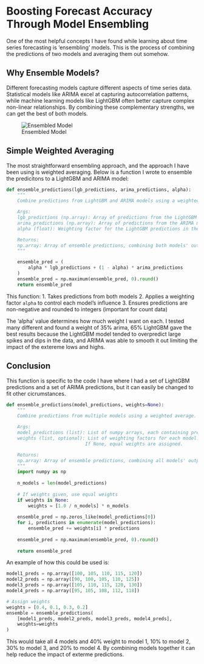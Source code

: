 # Boosting Forecast Accuracy Through Model Ensembling

One of the most helpful concepts I have found while learning about time series forecasting is 'ensembling' models. This is the process of combining the predictions of two models and averaging them out somehow.

## Why Ensemble Models?

Different forecasting models capture different aspects of time series data. Statistical models like ARIMA excel at capturing autocorrelation patterns, while machine learning models like LightGBM often better capture complex non-linear relationships. By combining these complementary strengths, we can get the best of both models.

![Ensembled Model](ensemble.png)

## Simple Weighted Averaging

The most straightforward ensembling approach, and the approach I have been using is weighted averaging. Below is a function I wrote to ensemble the predicitons to a LightGBM and ARIMA model:

```python
def ensemble_predictions(lgb_predictions, arima_predictions, alpha):
    """
    Combine predictions from LightGBM and ARIMA models using a weighted average.

    Args:
    lgb_predictions (np.array): Array of predictions from the LightGBM model.
    arima_predictions (np.array): Array of predictions from the ARIMA model.
    alpha (float): Weighting factor for the LightGBM predictions in the ensemble.

    Returns:
    np.array: Array of ensemble predictions, combining both models' outputs.
    """

    ensemble_pred = (
        alpha * lgb_predictions + (1 - alpha) * arima_predictions
    )
    ensemble_pred = np.maximum(ensemble_pred, 0).round()
    return ensemble_pred
```

This function:
1. Takes predictions from both models
2. Applies a weighting factor `alpha` to control each model's influence
3. Ensures predictions are non-negative and rounded to integers (important for count data)

The 'alpha' value determines how much weight I want on each. I tested many different and found a weight of 35% arima, 65% LightGBM gave the best results because the LightGBM model tended to overpredict large spikes and dips in the data, and ARIMA was able to smooth it out limiting the impact of the extereme lows and highs.

## Conclusion
This function is specific to the code I have where I had a set of LightGBM predictions and a set of ARIMA predictions, but it can easily be changed to fit other cicrumstances.
```python
def ensemble_predictions(model_predictions, weights=None):
    """
    Combine predictions from multiple models using a weighted average.

    Args:
    model_predictions (list): List of numpy arrays, each containing predictions from different models.
    weights (list, optional): List of weighting factors for each model. 
                             If None, equal weights are assigned.

    Returns:
    np.array: Array of ensemble predictions, combining all models' outputs.
    """
    import numpy as np
    
    n_models = len(model_predictions)
    
    # If weights given, use equal weights
    if weights is None:
        weights = [1.0 / n_models] * n_models
    
    ensemble_pred = np.zeros_like(model_predictions[0])
    for i, predictions in enumerate(model_predictions):
        ensemble_pred += weights[i] * predictions
    
    ensemble_pred = np.maximum(ensemble_pred, 0).round()
    
    return ensemble_pred
```

An example of how this could be used is:

```Python
model1_preds = np.array([100, 105, 110, 115, 120])
model2_preds = np.array([90, 100, 105, 110, 125])
model3_preds = np.array([105, 110, 115, 120, 130])
model4_preds = np.array([95, 105, 108, 112, 118])

# Assign weights
weights = [0.4, 0.1, 0.3, 0.2]
ensemble = ensemble_predictions(
    [model1_preds, model2_preds, model3_preds, model4_preds], 
    weights=weights
)
```
This would take all 4 models and 40% weight to model 1, 10% to model 2, 30% to model 3, and 20% to model 4. By combining models together it can help reduce the impact of exterme predictions.